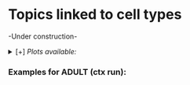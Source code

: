 # Topics linked to cell types

-Under construction-
<!-- [ to remove? ] -->

<details><summary>[+] <i>Plots available:</i></summary>

<!-- - Dotplots  -->

<!-- - Type of regions (Promoter, intron, distal) -->

<!-- Which analyses to include? -->

<!-- Label general topics?  -->

</details>

### Examples for ADULT (ctx run): 
